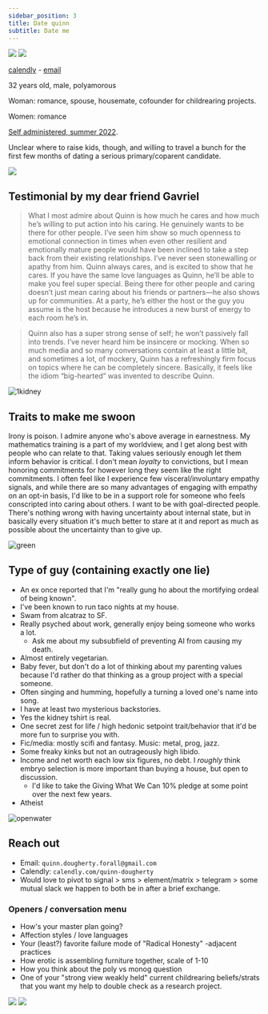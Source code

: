 ```yaml
---
sidebar_position: 3
title: Date quinn
subtitle: Date me
---
```



![](/img/kayak.jpg)
![](/img/beach-laidback.jpg)

[calendly](https://calendly.com/quinn-dougherty) - [email](mailto:quinn.dougherty.forall@gmail.com)

<Admonition type="info" title="Demographic">
  <p>
    32 years old, male, polyamorous
  </p>
</Admonition>

<Admonition type="tip" title="Seeking">
  <p>
    Woman: romance, spouse, housemate, cofounder for childrearing projects.
  </p>
</Admonition>

<Admonition type="tip" title="Also seeking">
  <p>
    Women: romance
  </p>
</Admonition>

<Admonition type="info" title="Big five">
  <p>
    <a href="https://bigfive-test.com/result/623617c0d5e3dd000926c0bd">Self administered, summer 2022</a>.
  </p>
</Admonition>

<Admonition type="info" title="In Berkeley CA as nominal home base, but nomad'ing for a bit so catch me elsewhere">
  <p>
    Unclear where to raise kids, though, and willing to travel a bunch for the first few months of dating a serious primary/coparent candidate.
  </p>
</Admonition>

![](/img/two.jpg)

## Testimonial by my dear friend Gavriel

> What I most admire about Quinn is how much he cares and how much he’s willing to put action into his caring. He genuinely wants to be there for other people. I’ve seen him show so much openness to emotional connection in times when even other resilient and emotionally mature people would have been inclined to take a step back from their existing relationships. I’ve never seen stonewalling or apathy from him. Quinn always cares, and is excited to show that he cares. If you have the same love languages as Quinn, he’ll be able to make you feel super special. Being there for other people and caring doesn’t just mean caring about his friends or partners—he also shows up for communities. At a party, he’s either the host or the guy you assume is the host because he introduces a new burst of energy to each room he’s in. 

> Quinn also has a super strong sense of self; he won’t passively fall into trends. I’ve never heard him be insincere or mocking. When so much media and so many conversations contain at least a little bit, and sometimes a lot, of mockery, Quinn has a refreshingly firm focus on topics where he can be completely sincere. Basically, it feels like the idiom “big-hearted” was invented to describe Quinn.

![1kidney](/img/stupid-tshirt.jpg)

## Traits to make me swoon

<Tabs lazy>
  <TabItem value="sincerity" label="Sincerity">
    Irony is poison. I admire anyone who's above average in earnestness. 
  </TabItem>
  <TabItem value="analyticalness" label="Analyticalness">
    My mathematics training is a part of my worldview, and I get along best with people who can relate to that. 
  </TabItem>
  <TabItem value="conviction" label="Conviction">
    Taking values seriously enough let them inform behavior is critical. I don't mean <i>loyalty</i> to convictions, but I mean honoring commitments for however long they seem like the right commitments. 
  </TabItem>
  <TabItem value="compassion" label="Compassion">
    I often feel like I experience few visceral/involuntary empathy signals, and while there are so many advantages of engaging with empathy on an opt-in basis, I'd like to be in a support role for someone who feels conscripted into caring about others. 
  </TabItem>
  <TabItem value="ambition" label="Ambition">
    I want to be with goal-directed people. 
  </TabItem>
  <TabItem value="introspectiveness" label="Introspectiveness">
    There's nothing wrong with having uncertainty about internal state, but in basically every situation it's much better to stare at it and report as much as possible about the uncertainty than to give up. 
  </TabItem>
</Tabs>

![green](/img/greenswag.jpg)

## Type of guy (containing exactly one lie)

- An ex once reported that I'm "really gung ho about the mortifying ordeal of being known".
- I've been known to run taco nights at my house.
- Swam from alcatraz to SF.
- Really psyched about work, generally enjoy being someone who works a lot.
  - Ask me about my subsubfield of preventing AI from causing my death. 
- Almost entirely vegetarian.
- Baby fever, but don't do a lot of thinking about my parenting values because I'd rather do that thinking as a group project with a special someone.
- Often singing and humming, hopefully a turning a loved one's name into song.
- I have at least two mysterious backstories. 
- Yes the kidney tshirt is real.
- One secret zest for life / high hedonic setpoint trait/behavior that it'd be more fun to surprise you with. 
- Fic/media: mostly scifi and fantasy. Music: metal, prog, jazz.
- Some freaky kinks but not an outrageously high libido. 
- Income and net worth each low six figures, no debt. I _roughly_ think embryo selection is more important than buying a house, but open to discussion.
  - I'd like to take the Giving What We Can 10% pledge at some point over the next few years.
- Atheist
  
![openwater](/img/swim.jpg)

## Reach out

- Email: `quinn.dougherty.forall@gmail.com`
- Calendly: `calendly.com/quinn-dougherty`
- Would love to pivot to signal > sms > element/matrix > telegram > some mutual slack we happen to both be in after a brief exchange.

### Openers / conversation menu

- How's your master plan going? 
- Affection styles / love languages
- Your (least?) favorite failure mode of "Radical Honesty" -adjacent practices
- How erotic is assembling furniture together, scale of 1-10
- How you think about the poly vs monog question
- One of your "strong view weakly held" current childrearing beliefs/strats that you want my help to double check as a research project.

![](/img/silly.jpeg)
![](/img/jolly.jpg)
